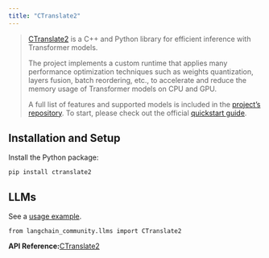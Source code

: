 ```yaml
---
title: "CTranslate2"
---
```


> [CTranslate2](https://opennmt.net/CTranslate2/quickstart.html) is a C++ and Python library for efficient inference with Transformer models.
>
> The project implements a custom runtime that applies many performance optimization techniques such as weights quantization, layers fusion, batch reordering, etc., to accelerate and reduce the memory usage of Transformer models on CPU and GPU.
>
> A full list of features and supported models is included in the [project’s repository](https://opennmt.net/CTranslate2/guides/transformers.html). To start, please check out the official [quickstart guide](https://opennmt.net/CTranslate2/quickstart.html).

## Installation and Setup

Install the Python package:

```
pip install ctranslate2
```

## LLMs

See a [usage example](/src/oss/integrations/llms/ctranslate2).

```
from langchain_community.llms import CTranslate2
```

**API Reference:**[CTranslate2](https://python.langchain.com/api_reference/community/llms/langchain_community.llms.ctranslate2.CTranslate2.html)

